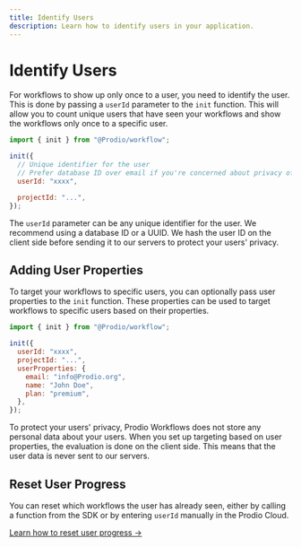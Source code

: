 ```yaml
---
title: Identify Users
description: Learn how to identify users in your application.
---
```


# Identify Users

For workflows to show up only once to a user, you need to identify the user. This is done by passing a `userId` parameter to the `init` function. This will allow you to count unique users that have seen your workflows and show the workflows only once to a specific user.

```js
import { init } from "@Prodio/workflow";

init({
  // Unique identifier for the user
  // Prefer database ID over email if you're concerned about privacy of your users
  userId: "xxxx",

  projectId: "...",
});
```

The `userId` parameter can be any unique identifier for the user. We recommend using a database ID or a UUID. We hash the user ID on the client side before sending it to our servers to protect your users' privacy.

## Adding User Properties

To target your workflows to specific users, you can optionally pass user properties to the `init` function. These properties can be used to target workflows to specific users based on their properties.

```js
import { init } from "@Prodio/workflow";

init({
  userId: "xxxx",
  projectId: "...",
  userProperties: {
    email: "info@Prodio.org",
    name: "John Doe",
    plan: "premium",
  },
});
```

To protect your users' privacy, Prodio Workflows does not store any personal data about your users. When you set up targeting based on user properties, the evaluation is done on the client side. This means that the user data is never sent to our servers.

## Reset User Progress

You can reset which workflows the user has already seen, either by calling a function from the SDK or by entering `userId` manually in the Prodio Cloud.

<a href="/project-setup/reset-user-progress">Learn how to reset user progress →</a>
